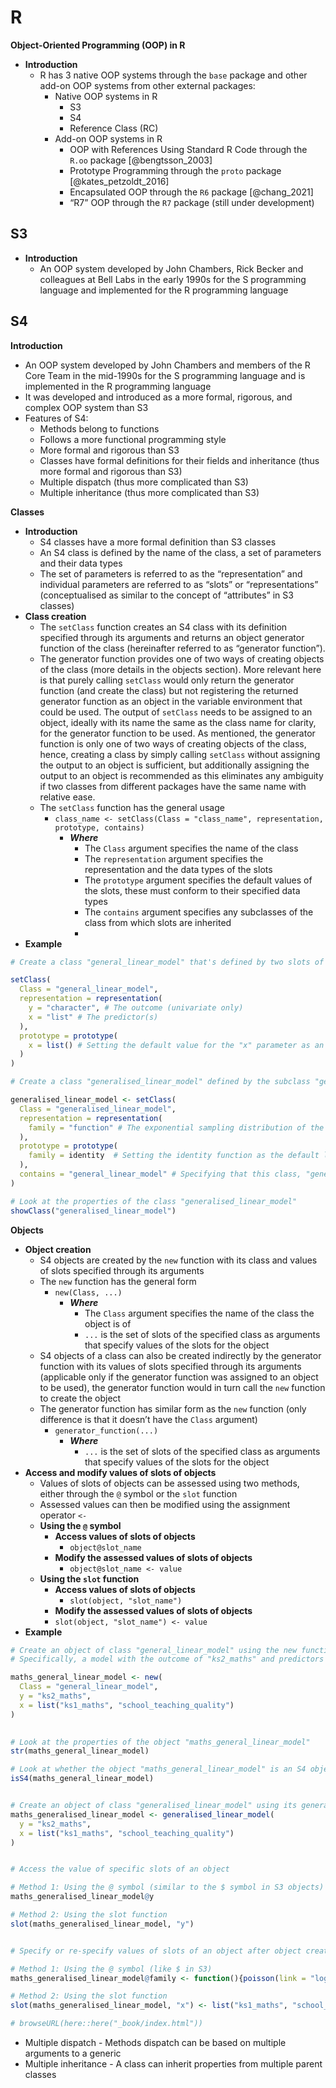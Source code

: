 # R

**Object-Oriented Programming (OOP) in R**

- **Introduction**
  - R has 3 native OOP systems through the `base` package and other add-on OOP systems from other external packages:
    - Native OOP systems in R
      - S3
      - S4
      - Reference Class (RC)
    - Add-on OOP systems in R
      - OOP with References Using Standard R Code through the `R.oo` package [@bengtsson_2003]
      - Prototype Programming through the `proto` package [@kates_petzoldt_2016]
      - Encapsulated OOP through the `R6` package [@chang_2021]
      - "R7" OOP through the `R7` package (still under development)
      
    
    
## S3
- **Introduction**
  - An OOP system developed by John Chambers, Rick Becker and colleagues at Bell Labs in the early 1990s for the S programming language and implemented for the R programming language 
      
## S4

**Introduction**

  - An OOP system developed by John Chambers and members of the R Core Team in the mid-1990s for the S programming language and is implemented in the R programming language
  - It was developed and introduced as a more formal, rigorous, and complex OOP system than S3
  - Features of S4:
    - Methods belong to functions
    - Follows a more functional programming style
    - More formal and rigorous than S3
    - Classes have formal definitions for their fields and inheritance (thus more formal and rigorous than S3)
    - Multiple dispatch (thus more complicated than S3)
    - Multiple inheritance (thus more complicated than S3)
    
**Classes**

- **Introduction**
  - S4 classes have a more formal definition than S3 classes 
  - An S4 class is defined by the name of the class, a set of parameters and their data types
  - The set of parameters is referred to as the "representation" and individual parameters are referred to as "slots" or "representations" (conceptualised as similar to the concept of "attributes" in S3 classes)
- **Class creation**
  - The `setClass` function creates an S4 class with its definition specified through its arguments and returns an object generator function of the class (hereinafter referred to as "generator function"). 
  - The generator function provides one of two ways of creating objects of the class (more details in the objects section). More relevant here is that purely calling `setClass` would only return the generator function (and create the class) but not registering the returned generator function as an object in the variable environment that could be used. The output of `setClass` needs to be assigned to an object, ideally with its name the same as the class name for clarity, for the generator function to be used. As mentioned, the generator function is only one of two ways of creating objects of the class, hence, creating a class by simply calling `setClass` without assigning the output to an object is sufficient, but additionally assigning the output to an object is recommended as this eliminates any ambiguity if two classes from different packages have the same name with relative ease.
  - The `setClass` function has the general usage
    - `class_name <- setClass(Class = "class_name", representation, prototype, contains)`
      - ***Where***
        - The `Class` argument specifies the name of the class
        - The `representation` argument specifies the representation and the data types of the slots
        - The `prototype` argument specifies the default values of the slots, these must conform to their specified data types
        - The `contains` argument specifies any subclasses of the class from which slots are inherited
        - 

- **Example**

```r
# Create a class "general_linear_model" that's defined by two slots of "y", an outcome as a character string with no default values, and "x", the predictors as a list of character strings with an empty list as the default value.

setClass(
  Class = "general_linear_model",
  representation = representation(
    y = "character", # The outcome (univariate only)
    x = "list" # The predictor(s)
  ),
  prototype = prototype(
    x = list() # Setting the default value for the "x" parameter as an empty list
  )
)

# Create a class "generalised_linear_model" defined by the subclass "general_linear_model" and an additional slot "family", a function for specifying the link function and the exponential sampling distribution of the outcome. Assign the returning generator function to an object called "generalised_linear_model".

generalised_linear_model <- setClass(
  Class = "generalised_linear_model",
  representation = representation(
    family = "function" # The exponential sampling distribution of the outcome and the link function
  ),
  prototype = prototype(
    family = identity  # Setting the identity function as the default link function 
  ),
  contains = "general_linear_model" # Specifying that this class, "generalised_linear_model", is an extension/superclass of the class "general_linear" mode, in other words, the class "general_linear_model" is a special case/subclass of this class, "generalised_linear_model". This effectively inherits all class definitions of the class "general_linear_model" (i.e. "x" and "y"). Hence, this class has a total of three slots.
)

# Look at the properties of the class "generalised_linear_model"
showClass("generalised_linear_model")
```

**Objects**

- **Object creation**
  - S4 objects are created by the `new` function with its class and values of slots specified through its arguments 
  - The `new` function has the general form
    - `new(Class, ...)`
      - ***Where***
        - The `Class` argument specifies the name of the class the object is of
        - `...` is the set of slots of the specified class as arguments that specify values of the slots for the object
  - S4 objects of a class can also be created indirectly by the generator function with its values of slots specified through its arguments (applicable only if the generator function was assigned to an object to be used), the generator function would in turn call the `new` function to create the object
  - The generator function has similar form as the `new` function (only difference is that it doesn't have the `Class` argument)
    - `generator_function(...)`
      - ***Where***
        - `...` is the set of slots of the specified class as arguments that specify values of the slots for the object
  
- **Access and modify values of slots of objects**
  - Values of slots of objects can be assessed using two methods, either through the `@` symbol or the `slot` function
  - Assessed values can then be modified using the assignment operator `<-`
  - **Using the `@` symbol**
    - **Access values of slots of objects**
      - `object@slot_name`
    - **Modify the assessed values of slots of objects**
      - `object@slot_name <- value`
  - **Using the `slot` function**
    - **Access values of slots of objects**
      - `slot(object, "slot_name")`
     - **Modify the assessed values of slots of objects**
      - `slot(object, "slot_name") <- value` 
- **Example**

```r
# Create an object of class "general_linear_model" using the new function
# Specifically, a model with the outcome of "ks2_maths" and predictors of "ks1_maths" (prior attainment) and "school_teaching_quality"

maths_general_linear_model <- new(
  Class = "general_linear_model",
  y = "ks2_maths",
  x = list("ks1_maths", "school_teaching_quality")
)
 

# Look at the properties of the object "maths_general_linear_model"
str(maths_general_linear_model)

# Look at whether the object "maths_general_linear_model" is an S4 object
isS4(maths_general_linear_model)


# Create an object of class "generalised_linear_model" using its generator function (as the generator function was assigned to an object)
maths_generalised_linear_model <- generalised_linear_model(
  y = "ks2_maths",
  x = list("ks1_maths", "school_teaching_quality")
)


# Access the value of specific slots of an object 

# Method 1: Using the @ symbol (similar to the $ symbol in S3 objects)
maths_generalised_linear_model@y

# Method 2: Using the slot function
slot(maths_generalised_linear_model, "y")


# Specify or re-specify values of slots of an object after object creation

# Method 1: Using the @ symbol (like $ in S3)
maths_generalised_linear_model@family <- function(){poisson(link = "log")}

# Method 2: Using the slot function
slot(maths_generalised_linear_model, "x") <- list("ks1_maths", "school_teaching_quality", "idaci")

```

    
    
```r
# browseURL(here::here("_book/index.html"))
```
    
    
    
    
    
- Multiple dispatch - Methods dispatch can be based on multiple arguments to a generic 
- Multiple inheritance - A class can inherit properties from multiple parent classes 
